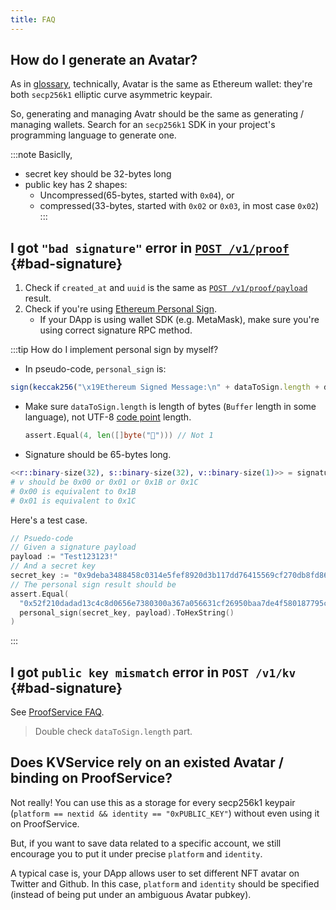 ```yaml
---
title: FAQ
---
```



## How do I generate an Avatar?

As in [glossary](./glossary), technically, Avatar
is the same as Ethereum wallet: they're both `secp256k1` elliptic
curve asymmetric keypair.

So, generating and managing Avatr should be the same as generating /
managing wallets. Search for an `secp256k1` SDK in your project's
programming language to generate one.

:::note
Basiclly,

- secret key should be 32-bytes long
- public key has 2 shapes:
  - Uncompressed(65-bytes, started with `0x04`), or
  - compressed(33-bytes, started with `0x02` or `0x03`, in most case `0x02`)
:::

## I got `"bad signature"` error in [`POST /v1/proof`](api#proof-add) {#bad-signature}

1. Check if `created_at` and `uuid` is the same as [`POST /v1/proof/payload`](api#proof-payload) result.
2. Check if you're using [Ethereum Personal Sign](https://github.com/ChainSafe/web3.js/blob/1.x/docs/web3-eth-personal.rst#sign).
   - If your DApp is using wallet SDK (e.g. MetaMask), make sure
     you're using correct signature RPC method.

:::tip How do I implement personal sign by myself?
- In pseudo-code, `personal_sign` is:
```javascript
sign(keccak256("\x19Ethereum Signed Message:\n" + dataToSign.length + dataToSign)))
```
- Make sure `dataToSign.length` is length of bytes (`Buffer`
  length in some language), not UTF-8 [code
  point](https://en.wikipedia.org/wiki/Code_point) length.
  ```go
  assert.Equal(4, len([]byte("🐎"))) // Not 1
  ```
- Signature should be 65-bytes long.

```elixir
<<r::binary-size(32), s::binary-size(32), v::binary-size(1)>> = signature_binary
# v should be 0x00 or 0x01 or 0x1B or 0x1C
# 0x00 is equivalent to 0x1B
# 0x01 is equivalent to 0x1C
```

Here's a test case.

```go
// Psuedo-code
// Given a signature payload
payload := "Test123123!"
// And a secret key
secret_key := "0x9deba3488458c0314e5fef8920d3b117dd76415569cf270db8fd864896c02732"
// The personal sign result should be
assert.Equal(
  "0x52f210dadad13c4c8d0656e7380300a367a056631cf26950baa7de4f580187795c76b5fc94de5bd0b8af4d5df432687d900402cba86a12570af56be35ba8d56401",
  personal_sign(secret_key, payload).ToHexString()
)
```
:::

## I got `public key mismatch` error in `POST /v1/kv` {#bad-signature}

See [ProofService FAQ](../proof-service/faq.mdx#bad-signature).

> Double check `dataToSign.length` part.

## Does KVService rely on an existed Avatar / binding on ProofService?

Not really! You can use this as a storage for every secp256k1 keypair
(`platform == nextid && identity == "0xPUBLIC_KEY"`) without even
using it on ProofService.

But, if you want to save data related to a specific account, we still
encourage you to put it under precise `platform` and `identity`.

A typical case is, your DApp allows user to set different NFT avatar
on Twitter and Github. In this case, `platform` and `identity` should
be specified (instead of being put under an ambiguous Avatar pubkey).